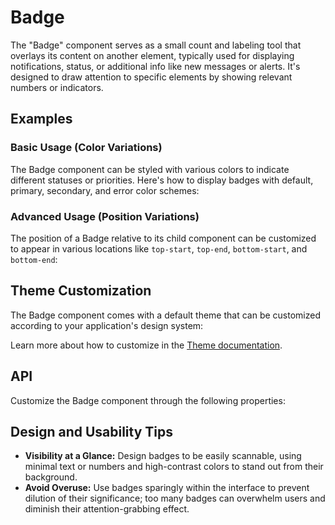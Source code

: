 
<Meta of={BadgeStories} />

# Badge
The "Badge" component serves as a small count and labeling tool that overlays its content on another element, typically used for displaying notifications, status, or additional info like new messages or alerts.
It's designed to draw attention to specific elements by showing relevant numbers or indicators.
## Examples
### Basic Usage (Color Variations)
The Badge component can be styled with various colors to indicate different statuses or priorities.
Here's how to display badges with default, primary, secondary, and error color schemes:
<ToggleCanvas sourceState="shown" of={BadgeStories.Colors} />

### Advanced Usage (Position Variations)
The position of a Badge relative to its child component can be customized to appear in various locations like `top-start`, `top-end`, `bottom-start`, and `bottom-end`:
<ToggleCanvas of={BadgeStories.Positions} />

## Theme Customization
The Badge component comes with a default theme that can be customized according to your application's design system:

<ThemeRender theme={badgeTheme} />

Learn more about how to customize in the [Theme documentation](/docs/theme/getting-started).

## API
Customize the Badge component through the following properties:
<PropsTable name="Badge" />

## Design and Usability Tips

- **Visibility at a Glance:** Design badges to be easily scannable, using minimal text or numbers and high-contrast colors to stand out from their background.
- **Avoid Overuse:** Use badges sparingly within the interface to prevent dilution of their significance; too many badges can overwhelm users and diminish their attention-grabbing effect.
